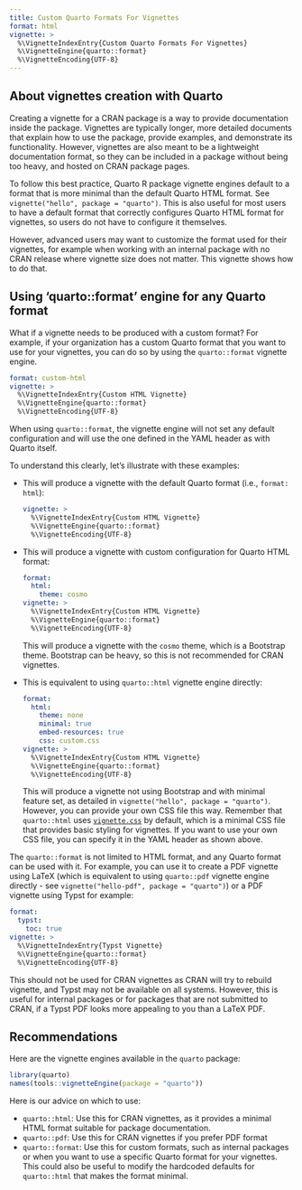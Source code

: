 ```yaml
---
title: Custom Quarto Formats For Vignettes
format: html
vignette: >
  %\VignetteIndexEntry{Custom Quarto Formats For Vignettes}
  %\VignetteEngine{quarto::format}
  %\VignetteEncoding{UTF-8}
---
```


## About vignettes creation with Quarto

Creating a vignette for a CRAN package is a way to provide documentation inside the package. Vignettes are typically longer, more detailed documents that explain how to use the package, provide examples, and demonstrate its functionality. However, vignettes are also meant to be a lightweight documentation format, so they can be included in a package without being too heavy, and hosted on CRAN package pages.

To follow this best practice, Quarto R package vignette engines default to a format that is more minimal than the default Quarto HTML format. See `vignette("hello", package = "quarto")`. This is also useful for most users to have a default format that correctly configures Quarto HTML format for vignettes, so users do not have to configure it themselves.

However, advanced users may want to customize the format used for their vignettes, for example when working with an internal package with no CRAN release where vignette size does not matter. This vignette shows how to do that.

## Using 'quarto::format' engine for any Quarto format

What if a vignette needs to be produced with a custom format? For example, if your organization has a custom Quarto format that you want to use for your vignettes, you can do so by using the `quarto::format` vignette engine.

```yaml
format: custom-html
vignette: >
  %\VignetteIndexEntry{Custom HTML Vignette}
  %\VignetteEngine{quarto::format}
  %\VignetteEncoding{UTF-8}
```

When using `quarto::format`, the vignette engine will not set any default configuration and will use the one defined in the YAML header as with Quarto itself. 

To understand this clearly, let's illustrate with these examples:

* This will produce a vignette with the default Quarto format (i.e., `format: html`):

  ```yaml
  vignette: >
    %\VignetteIndexEntry{Custom HTML Vignette}
    %\VignetteEngine{quarto::format}
    %\VignetteEncoding{UTF-8}
  ```

* This will produce a vignette with custom configuration for Quarto HTML format:

  ```yaml
  format: 
    html:
      theme: cosmo
  vignette: >
    %\VignetteIndexEntry{Custom HTML Vignette}
    %\VignetteEngine{quarto::format}
    %\VignetteEncoding{UTF-8}
  ```

  This will produce a vignette with the `cosmo` theme, which is a Bootstrap theme. Bootstrap can be heavy, so this is not recommended for CRAN vignettes.

* This is equivalent to using `quarto::html` vignette engine directly:

  ```yaml
  format: 
    html:
      theme: none
      minimal: true
      embed-resources: true
      css: custom.css
  vignette: >
    %\VignetteIndexEntry{Custom HTML Vignette}
    %\VignetteEngine{quarto::format}
    %\VignetteEncoding{UTF-8}
  ```

  This will produce a vignette not using Bootstrap and with minimal feature set, as detailed in `vignette("hello", package = "quarto")`. 
  However, you can provide your own CSS file this way. Remember that `quarto::html` uses [`vignette.css`](https://github.com/quarto-dev/quarto-r/blob/main/inst/rmarkdown/template/quarto_vignette/resources/vignette.css) by default, which is a minimal CSS file that provides basic styling for vignettes. If you want to use your own CSS file, you can specify it in the YAML header as shown above.

The `quarto::format` is not limited to HTML format, and any Quarto format can be used with it. For example, you can use it to create a PDF vignette using LaTeX (which is equivalent to using `quarto::pdf` vignette engine directly - see `vignette("hello-pdf", package = "quarto")`) or a PDF vignette using Typst for example:

```yaml
format:
  typst:
    toc: true
vignette: >
  %\VignetteIndexEntry{Typst Vignette}
  %\VignetteEngine{quarto::format}
  %\VignetteEncoding{UTF-8}
```

This should not be used for CRAN vignettes as CRAN will try to rebuild vignette, and Typst may not be available on all systems. However, this is useful for internal packages or for packages that are not submitted to CRAN, if a Typst PDF looks more appealing to you than a LaTeX PDF.

## Recommendations

Here are the vignette engines available in the `quarto` package:

```r
library(quarto)
names(tools::vignetteEngine(package = "quarto"))
```

Here is our advice on which to use:

- `quarto::html`: Use this for CRAN vignettes, as it provides a minimal HTML format suitable for package documentation.
- `quarto::pdf`: Use this for CRAN vignettes if you prefer PDF format
- `quarto::format`: Use this for custom formats, such as internal packages or when you want to use a specific Quarto format for your vignettes. 
   This could also be useful to modify the hardcoded defaults for `quarto::html` that makes the format minimal.

